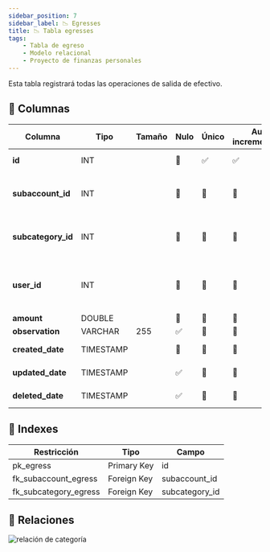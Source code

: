 ```yaml
---
sidebar_position: 7
sidebar_label: 📉 Egresses
title: 📉 Tabla egresses
tags:
    - Tabla de egreso
    - Modelo relacional
    - Proyecto de finanzas personales
---
```


Esta tabla registrará todas las operaciones de salida de efectivo.

## 📄 Columnas

<table>
    <thead>
        <tr>
            <th>Columna</th>
            <th>Tipo</th>
            <th>Tamaño</th>
            <th>Nulo</th>
            <th>Único</th>
            <th>Auto incrementable</th>
            <th>Default</th>
            <th>Comentario</th>
        </tr>
    </thead>
    <tbody>
        <tr>
            <td><strong>id</strong></td>
            <td>INT</td>
            <td></td>
            <td>🚫</td>
            <td>✅</td>
            <td>✅</td>
            <td></td>
            <td>Clave primaria</td>
        </tr>
        <tr>
            <td><strong>subaccount_id</strong></td>
            <td>INT</td>
            <td></td>
            <td>🚫</td>
            <td>🚫</td>
            <td>🚫</td>
            <td></td>
            <td>Clave foráneo de tabla subcuenta</td>
        </tr>
        <tr>
            <td><strong>subcategory_id</strong></td>
            <td>INT</td>
            <td></td>
            <td>🚫</td>
            <td>🚫</td>
            <td>🚫</td>
            <td></td>
            <td>Clave foráneo de tabla subcategoría</td>
        </tr>
        <tr>
            <td><strong>user_id</strong></td>
            <td>INT</td>
            <td></td>
            <td>🚫</td>
            <td>🚫</td>
            <td>🚫</td>
            <td></td>
            <td>Identificador del usuario, que realiza la ultima operación</td>
        </tr>
        <tr>
            <td><strong>amount</strong></td>
            <td>DOUBLE</td>
            <td></td>
            <td>🚫</td>
            <td>🚫</td>
            <td>🚫</td>
            <td></td>
            <td></td>
        </tr>
        <tr>
            <td><strong>observation</strong></td>
            <td>VARCHAR</td>
            <td>255</td>
            <td>✅</td>
            <td>🚫</td>
            <td>🚫</td>
            <td></td>
            <td></td>
        </tr>
        <tr>
            <td><strong>created_date</strong></td>
            <td>TIMESTAMP</td>
            <td></td>
            <td>🚫</td>
            <td>🚫</td>
            <td>🚫</td>
            <td>NOW()</td>
            <td>Información de auditoria</td>
        </tr>
        <tr>
            <td><strong>updated_date</strong></td>
            <td>TIMESTAMP</td>
            <td></td>
            <td>✅</td>
            <td>🚫</td>
            <td>🚫</td>
            <td>NULL</td>
            <td>Información de auditoria</td>
        </tr>
        <tr>
            <td><strong>deleted_date</strong></td>
            <td>TIMESTAMP</td>
            <td></td>
            <td>✅</td>
            <td>🚫</td>
            <td>🚫</td>
            <td>NULL</td>
            <td>Información de auditoria</td>
        </tr>
    </tbody>
</table>

## 📑 Indexes

<table>
    <thead>
        <tr>
            <th>Restricción</th>
            <th>Tipo</th>
            <th>Campo</th>
        </tr>
    </thead>
    <tbody>
        <tr>
            <td>pk_egress</td>
            <td>Primary Key</td>
            <td>id</td>
        </tr>
        <tr>
            <td>fk_subaccount_egress</td>
            <td>Foreign Key</td>
            <td>subaccount_id</td>
        </tr>
        <tr>
            <td>fk_subcategory_egress</td>
            <td>Foreign Key</td>
            <td>subcategory_id</td>
        </tr>
    </tbody>
</table>

## 🚏 Relaciones

![relación de categoría](./../assets/relationships-egresses.png)

